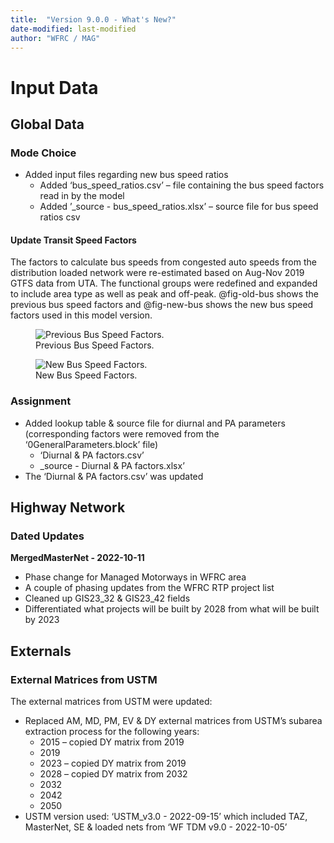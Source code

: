 ```yaml
---
title:  "Version 9.0.0 - What's New?"
date-modified: last-modified
author: "WFRC / MAG"
---
```


# Input Data

## Global Data

### Mode Choice
 - Added input files regarding new bus speed ratios
    - Added 'bus_speed_ratios.csv' -- file containing the bus speed factors read in by the model
    - Added '_source - bus_speed_ratios.xlsx' -- source file for bus speed ratios csv

#### Update Transit Speed Factors
The factors to calculate bus speeds from congested auto speeds from the distribution loaded network were re-estimated based on Aug-Nov 2019 GTFS data from UTA. The functional groups were redefined and expanded to include area type as well as peak and off-peak. @fig-old-bus shows the previous bus speed factors and @fig-new-bus shows the new bus speed factors used in this model version.

![Previous Bus Speed Factors.](../_pictures/old_bus_speeds.png){#fig-old-bus}

![New Bus Speed Factors.](../_pictures/new_bus_speeds.png){#fig-new-bus}

### Assignment
 - Added lookup table & source file for diurnal and PA parameters (corresponding factors were removed from the ‘0GeneralParameters.block’ file)
    - 'Diurnal & PA factors.csv'
    - _source - Diurnal & PA factors.xlsx'
 - The 'Diurnal & PA factors.csv' was updated

## Highway Network
### Dated Updates

**MergedMasterNet - 2022-10-11**

 - Phase change for Managed Motorways in WFRC area
 - A couple of phasing updates from the WFRC RTP project list
 - Cleaned up GIS23_32 & GIS23_42 fields
 - Differentiated what projects will be built by 2028 from what will be built by 2023

## Externals
### External Matrices from USTM
The external matrices from USTM were updated:

 - Replaced AM, MD, PM, EV & DY external matrices from USTM’s subarea extraction process for the following years:
    - 2015 – copied DY matrix from 2019
    - 2019
    - 2023 – copied DY matrix from 2019
    - 2028 – copied DY matrix from 2032
    - 2032
    - 2042
    - 2050
 - USTM version used: 'USTM_v3.0 - 2022-09-15' which included TAZ, MasterNet, SE & loaded nets from 'WF TDM v9.0 - 2022-10-05'


